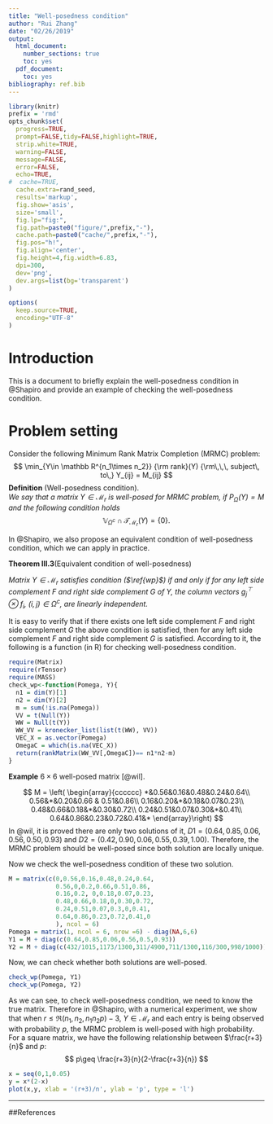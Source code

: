 ```yaml
---
title: "Well-posedness condition"
author: "Rui Zhang"
date: "02/26/2019"
output:
  html_document:
    number_sections: true
    toc: yes
  pdf_document:
    toc: yes
bibliography: ref.bib
---
```


```r
library(knitr)
prefix = 'rmd'
opts_chunk$set(
  progress=TRUE,
  prompt=FALSE,tidy=FALSE,highlight=TRUE,
  strip.white=TRUE,
  warning=FALSE,
  message=FALSE,
  error=FALSE,
  echo=TRUE,
#  cache=TRUE,
  cache.extra=rand_seed,
  results='markup',
  fig.show='asis',
  size='small',
  fig.lp="fig:",
  fig.path=paste0("figure/",prefix,"-"),
  cache.path=paste0("cache/",prefix,"-"),
  fig.pos="h!",
  fig.align='center',
  fig.height=4,fig.width=6.83,
  dpi=300,
  dev='png',
  dev.args=list(bg='transparent')
)

options(
  keep.source=TRUE,
  encoding="UTF-8"
)
```

# Introduction

This is a document to briefly explain the well-posedness condition in @Shapiro and provide an example of checking the well-posedness condition.

# Problem setting 
Consider the following Minimum Rank Matrix Completion (MRMC) problem:
$$
\min_{Y\in \mathbb R^{n_1\times n_2}} {\rm rank}(Y) {\rm\,\,\, subject\, to\,} Y_{ij} =  M_{ij}
$$
**Definition** (Well-posedness condition).  
*We say that a matrix $Y\in\mathcal M_r$ is well-posed for MRMC problem, if $P_\Omega(Y) = M$ and the following condition holds*
$$
\label{wp}
\tag{1}
\mathbb V_{\Omega^c}\cap \mathcal T_{\mathcal M_r}(Y) = \{0\}.
$$

In @Shapiro, we also propose an equivalent condition of well-posedness condition, which we can apply in practice.

**Theorem III.3**(Equivalent condition  of well-posedness)

*Matrix $Y\in \mathcal M_r$ satisfies condition ($\ref{wp}$) if and only if  for any left side complement $F$ and right side complement $G$  of $Y$, the column vectors $g_{j}^\top \otimes  f_i$, $(i,j)\in \Omega^c$, are linearly independent.*

It is easy to verify that if there exists one left side complement $F$ and right side complement $G$  the above condition is satisfied, then for any left side complement $F$ and right side complement $G$ is satisfied. According to it, the following is a function (in R) for checking well-posedness condition.

``` r
require(Matrix)
require(rTensor)
require(MASS)
check_wp<-function(Pomega, Y){
  n1 = dim(Y)[1]
  n2 = dim(Y)[2]
  m = sum(!is.na(Pomega))
  VV = t(Null(Y))
  WW = Null(t(Y))
  WW_VV = kronecker_list(list(t(WW), VV))
  VEC_X = as.vector(Pomega)
  OmegaC = which(is.na(VEC_X))
  return(rankMatrix(WW_VV[,OmegaC])== n1*n2-m)
}

```

**Example**  $6\times 6$ well-posed matrix [@wil].

$$
M = \left(
\begin{array}{cccccc}
*&0.56&0.16&0.48&0.24&0.64\\
0.56&*&0.20&0.66 & 0.51&0.86\\
0.16&0.20&*&0.18&0.07&0.23\\
0.48&0.66&0.18&*&0.30&0.72\\
0.24&0.51&0.07&0.30&*&0.41\\
0.64&0.86&0.23&0.72&0.41&*
\end{array}\right)
$$
In @wil, it is proved there are only two solutions of it, $D1 = (0.64, 0.85,0.06,0.56,0.50,0.93)$ and $D2 = (0.42, 0.90, 0.06, 0.55, 0.39, 1.00)$. Therefore, the MRMC problem should be well-posed since both solution are locally unique.

Now we check the well-posedness condition of these two solution.

```r
M = matrix(c(0,0.56,0.16,0.48,0.24,0.64,
             0.56,0,0.2,0.66,0.51,0.86,
             0.16,0.2, 0,0.18,0.07,0.23,
             0.48,0.66,0.18,0,0.30,0.72,
             0.24,0.51,0.07,0.3,0,0.41,
             0.64,0.86,0.23,0.72,0.41,0
             ), ncol = 6)
Pomega = matrix(1, ncol = 6, nrow =6) - diag(NA,6,6)
Y1 = M + diag(c(0.64,0.85,0.06,0.56,0.5,0.93))
Y2 = M + diag(c(432/1015,1173/1300,311/4900,711/1300,116/300,998/1000))
```
Now, we can check whether both solutions are well-posed.
```r
check_wp(Pomega, Y1)
check_wp(Pomega, Y2)
```
As we can see, to check well-posedness condition, we need to know the true matrix. Therefore in @Shapiro, with a numerical experiment, we show that when $r \leq \mathfrak R(n_1,n_2,n_1n_2p) - 3$, $Y\in\mathcal M_r$ and each entry is being observed with probability $p$, the MRMC problem is well-posed with high probability. For a square matrix, we have the following relationship between $\frac{r+3}{n}$ and $p$:
$$
p\geq \frac{r+3}{n}(2-\frac{r+3}{n})
$$

```r
x = seq(0,1,0.05)
y = x*(2-x)
plot(x,y, xlab = '(r+3)/n', ylab = 'p', type = 'l')
```

----
##References
